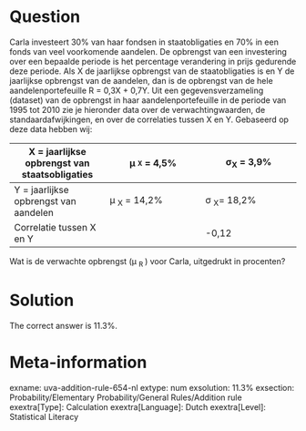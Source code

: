 Question
========

Carla investeert 30% van haar fondsen in staatobligaties en 70% in een fonds van veel voorkomende aandelen. De opbrengst van een investering over een bepaalde periode is het percentage verandering in prijs gedurende deze periode. Als X de jaarlijkse opbrengst van de staatobligaties is en Y de jaarlijkse opbrengst van de aandelen, dan is de opbrengst van de hele aandelenportefeuille R = 0,3X + 0,7Y.
Uit een gegevensverzameling (dataset) van de opbrengst in haar aandelenportefeuille in de periode van 1995 tot 2010 zie je hieronder data over de verwachtingwaarden, de standaardafwijkingen, en over de correlaties tussen X en Y.
Gebaseerd op deze data hebben wij:

|X = jaarlijkse opbrengst van staatsobligaties|&mu; <sub>^X^</sub> = 4,5%|&sigma;<sub>X</sub> = 3,9%|
|-|-|-|
|Y = jaarlijkse opbrengst van aandelen|&mu; <sub>X</sub> = 14,2%|&sigma; <sub>X</sub>= 18,2% |
|Correlatie tussen X en Y || -0,12|

Wat is de verwachte opbrengst (&mu; <sub> R </sub>) voor Carla, uitgedrukt in procenten?

Solution
========

The correct answer is 11.3%.

Meta-information
================
exname: uva-addition-rule-654-nl 
extype: num 
exsolution: 11.3% 
exsection: Probability/Elementary Probability/General Rules/Addition rule 
exextra[Type]: Calculation 
exextra[Language]: Dutch 
exextra[Level]: Statistical Literacy 
